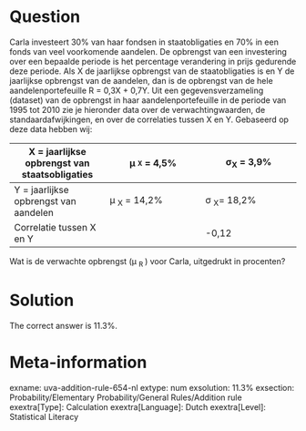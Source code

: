 Question
========

Carla investeert 30% van haar fondsen in staatobligaties en 70% in een fonds van veel voorkomende aandelen. De opbrengst van een investering over een bepaalde periode is het percentage verandering in prijs gedurende deze periode. Als X de jaarlijkse opbrengst van de staatobligaties is en Y de jaarlijkse opbrengst van de aandelen, dan is de opbrengst van de hele aandelenportefeuille R = 0,3X + 0,7Y.
Uit een gegevensverzameling (dataset) van de opbrengst in haar aandelenportefeuille in de periode van 1995 tot 2010 zie je hieronder data over de verwachtingwaarden, de standaardafwijkingen, en over de correlaties tussen X en Y.
Gebaseerd op deze data hebben wij:

|X = jaarlijkse opbrengst van staatsobligaties|&mu; <sub>^X^</sub> = 4,5%|&sigma;<sub>X</sub> = 3,9%|
|-|-|-|
|Y = jaarlijkse opbrengst van aandelen|&mu; <sub>X</sub> = 14,2%|&sigma; <sub>X</sub>= 18,2% |
|Correlatie tussen X en Y || -0,12|

Wat is de verwachte opbrengst (&mu; <sub> R </sub>) voor Carla, uitgedrukt in procenten?

Solution
========

The correct answer is 11.3%.

Meta-information
================
exname: uva-addition-rule-654-nl 
extype: num 
exsolution: 11.3% 
exsection: Probability/Elementary Probability/General Rules/Addition rule 
exextra[Type]: Calculation 
exextra[Language]: Dutch 
exextra[Level]: Statistical Literacy 
